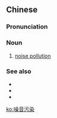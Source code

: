 ==Chinese==
{{zh-forms|t2=噪音汙染|type=22}}

===Pronunciation===
{{zh-pron
|m=zàoyīn wūrǎn
|c=cou3 jam1 wu1 jim5
|cat=n
}}

===Noun===
{{zh-noun}}

# [[noise pollution]]

===See also===
* {{zh-l|光污染}}
* {{zh-l|水污染}}
* {{zh-l|空氣污染}}

[[ko:噪音污染]]